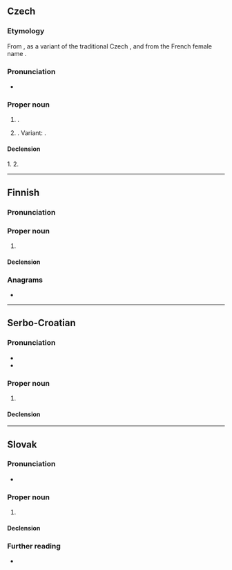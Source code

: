 ==Czech==
{{wikipedia|lang=cs}}

===Etymology===
From {{der|cs|fr|Nicolas}}, as a variant of the traditional Czech {{m|cs|Mikuláš}}, and from the French female name {{m|fr|Nicole}}.

===Pronunciation===
* {{cs-IPA|/ˈnɪkola}}

===Proper noun===
{{head|cs|proper noun|g=m|g2=f}}

# {{given name|cs|male|eq=Nicholas}}.
# {{given name|cs|female|eq=Nicole}}. Variant: {{l|cs|Nikol}}.

====Declension====
1. {{cs-decl-noun-auto|ma|Niko|l|a}}
2. {{cs-decl-noun-auto|f|Niko|l|a}}

----

==Finnish==

===Pronunciation===
{{fi-pronunciation}}

===Proper noun===
{{fi-proper noun}}

# {{surname|fi}}

====Declension====
{{fi-decl-kulkija|Nikol|a}}

===Anagrams===
* {{anagrams|fi|a=aiklno|Alinko|alkion|Ilanko|Inkola|kaloin|kilona|kolani|kolina|lainko|lakion|lakoin|lianko|linkoa|loikan|lokain|lokani|lokina|olkain|olkani|olkina}}

----

==Serbo-Croatian==

===Pronunciation===
* {{IPA|sh|/nǐkola/}}
* {{hyphenation|sh|Ni|ko|la}}

===Proper noun===
{{sh-proper noun|g=m|head=Nìkola}}

# {{given name|sh|male|eq=Nicholas}}

====Declension====
{{sh-decl-noun-unc
|Nikola
|Nikole
|Nikoli
|Nikolu
|Nikola
|Nikoli
|Nikolom
}}

----

==Slovak==

===Pronunciation===
* {{IPA|sk|/ˈnikɔɫa/}}

===Proper noun===
{{sk-proper noun|g=f|gen=Nikoly|pl=Nikoly|decl=žena}}

# {{given name|sk|female|eq=Nicholas}}

====Declension====
{{sk-decl-noun|Nikola|Nikoly|Nikole|Nikolu|Nikole|Nikolou|Nikoly|Nikol|Nikolám|Nikoly|Nikolách|Nikolami}}

===Further reading===
* {{R:SDK}}